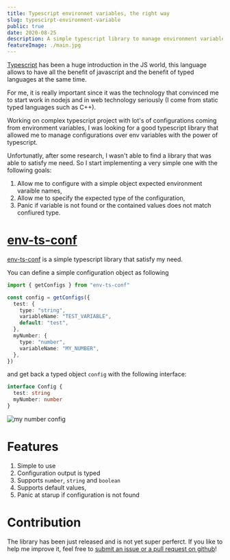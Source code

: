 ```yaml
---
title: Typescript environmet variables, the right way
slug: typescirpt-environment-variable
public: true
date: 2020-08-25
description: A simple typescript library to manage environment variables with static typing!
featureImage: ./main.jpg
---
```


[Typescript](https://www.typescriptlang.org/) has been a huge introduction in the JS world, this language allows to have all the
benefit of javascript and the benefit of typed languages at the same time.

For me, it is really important since it was the technology that convinced me to
start work in nodejs and in web technology seriously (I come from static typed languages
such as C++).

Working on complex typescript project with lot's of configurations coming from
environment variables, I was looking for a good typescript library that allowed me
to manage configurations over env variables with the power of typescript.

Unfortunatly, after some research, I wasn't able to find a library that was able to
satisfy me need. So I start implementing a very simple one with the following goals:

1. Allow me to configure with a simple object expected environment varaible names,
2. Allow me to specify the expected type of the configuration,
3. Panic if variable is not found or the contained values does not match confiured type.

# [env-ts-conf](https://github.com/ludusrusso/env-ts-conf)

[env-ts-conf](https://github.com/ludusrusso/env-ts-conf) is a simple typescript library that
satisfy my need.

You can define a simple configuration object as following

```typescript
import { getConfigs } from "env-ts-conf"

const config = getConfigs({
  test: {
    type: "string",
    variableName: "TEST_VARIABLE",
    default: "test",
  },
  myNumber: {
    type: "number",
    variableName: "MY_NUMBER",
  },
})
```

and get back a typed object `config` with the following interface:

```typescript
interface Config {
  test: string
  myNumber: number
}
```

![my number config](./config.png)

# Features

1. Simple to use
2. Configuration output is typed
3. Supports `number`, `string` and `boolean`
4. Supports default values,
5. Panic at starup if configuration is not found

# Contribution

The library has been just released and is not yet super perferct. If you like
to help me improve it, feel free to [submit an issue or a pull request on github](https://github.com/ludusrusso/env-ts-conf)!
